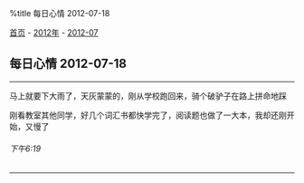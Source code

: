 %title 每日心情 2012-07-18

[[../../../index|首页]] - [[../index|2012年]] - [[index|2012-07]]
==每日心情 2012-07-18==
----
马上就要下大雨了，天灰蒙蒙的，刚从学校跑回来，骑个破驴子在路上拼命地踩

刚看教室其他同学，好几个词汇书都快学完了，阅读题也做了一大本，我却还刚开始，又慢了
======下午6:19======
----
